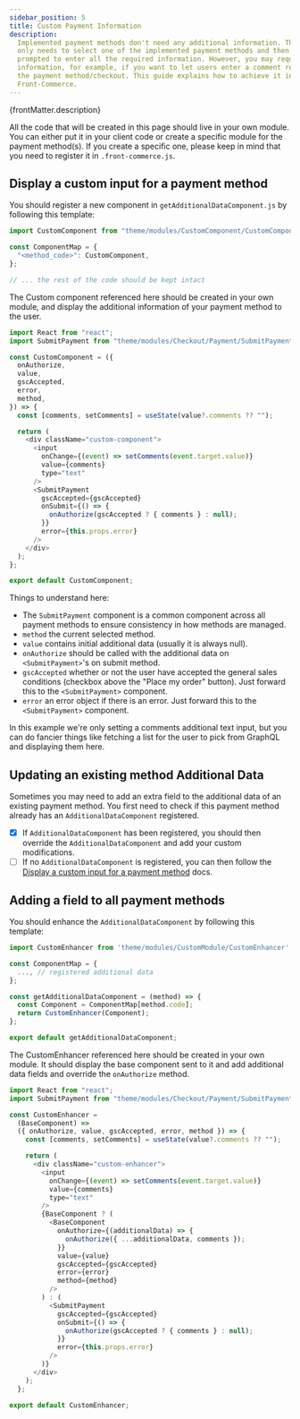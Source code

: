 ```yaml
---
sidebar_position: 5
title: Custom Payment Information
description:
  Implemented payment methods don't need any additional information. The user
  only needs to select one of the implemented payment methods and then will be
  prompted to enter all the required information. However, you may require more
  information, for example, if you want to let users enter a comment related to
  the payment method/checkout. This guide explains how to achieve it in
  Front-Commerce.
---
```


<p>{frontMatter.description}</p>

All the code that will be created in this page should live in your own module.
You can either put it in your client code or create a specific module for the
payment method(s). If you create a specific one, please keep in mind that you
need to register it in `.front-commerce.js`.

## Display a custom input for a payment method

You should register a new component in `getAdditionalDataComponent.js` by
following this template:

```js title="my-module/web/theme/modules/Checkout/Payment/AdditionalPaymentInformation/getAdditionalDataComponent.js"
import CustomComponent from "theme/modules/CustomComponent/CustomComponent";

const ComponentMap = {
  "<method_code>": CustomComponent,
};

// ... the rest of the code should be kept intact
```

The Custom component referenced here should be created in your own module, and
display the additional information of your payment method to the user.

```js title="my-module/web/theme/modules/CustomComponent/CustomComponent.js"
import React from "react";
import SubmitPayment from "theme/modules/Checkout/Payment/SubmitPayment";

const CustomComponent = ({
  onAuthorize,
  value,
  gscAccepted,
  error,
  method,
}) => {
  const [comments, setComments] = useState(value?.comments ?? "");

  return (
    <div className="custom-component">
      <input
        onChange={(event) => setComments(event.target.value)}
        value={comments}
        type="text"
      />
      <SubmitPayment
        gscAccepted={gscAccepted}
        onSubmit={() => {
          onAuthorize(gscAccepted ? { comments } : null);
        }}
        error={this.props.error}
      />
    </div>
  );
};

export default CustomComponent;
```

Things to understand here:

- The `SubmitPayment` component is a common component across all payment methods
  to ensure consistency in how methods are managed.
- `method` the current selected method.
- `value` contains initial additional data (usually it is always null).
- `onAuthorize` should be called with the additional data on `<SubmitPayment>`'s
  on submit method.
- `gscAccepted` whether or not the user have accepted the general sales
  conditions (checkbox above the "Place my order" button). Just forward this to
  the `<SubmitPayment>` component.
- `error` an error object if there is an error. Just forward this to the
  `<SubmitPayment>` component.

In this example we're only setting a comments additional text input, but you can
do fancier things like fetching a list for the user to pick from GraphQL and
displaying them here.

## Updating an existing method Additional Data

Sometimes you may need to add an extra field to the additional data of an
existing payment method. You first need to check if this payment method already
has an `AdditionalDataComponent` registered.

- [x] If `AdditionalDataComponent` has been registered, you should then override
      the `AdditionalDataComponent` and add your custom modifications.
- [ ] If no `AdditionalDataComponent` is registered, you can then follow the
      [Display a custom input for a payment method](#display-a-custom-input-for-a-payment-method)
      docs.

## Adding a field to all payment methods

You should enhance the `AdditionalDataComponent` by following this template:

```js title="my-module/web/theme/modules/Checkout/Payment/AdditionalPaymentInformation/getAdditionalDataComponent.js"
import CustomEnhancer from 'theme/modules/CustomModule/CustomEnhancer'

const ComponentMap = {
  ..., // registered additional data
};

const getAdditionalDataComponent = (method) => {
  const Component = ComponentMap[method.code];
  return CustomEnhancer(Component);
};

export default getAdditionalDataComponent;
```

The CustomEnhancer referenced here should be created in your own module. It
should display the base component sent to it and add additional data fields and
override the `onAuthorize` method.

```js title="my-module/web/theme/modules/CustomModule/CustomEnhancer.js"
import React from "react";
import SubmitPayment from "theme/modules/Checkout/Payment/SubmitPayment";

const CustomEnhancer =
  (BaseComponent) =>
  ({ onAuthorize, value, gscAccepted, error, method }) => {
    const [comments, setComments] = useState(value?.comments ?? "");

    return (
      <div className="custom-enhancer">
        <input
          onChange={(event) => setComments(event.target.value)}
          value={comments}
          type="text"
        />
        {BaseComponent ? (
          <BaseComponent
            onAuthorize={(additionalData) => {
              onAuthorize({ ...additionalData, comments });
            }}
            value={value}
            gscAccepted={gscAccepted}
            error={error}
            method={method}
          />
        ) : (
          <SubmitPayment
            gscAccepted={gscAccepted}
            onSubmit={() => {
              onAuthorize(gscAccepted ? { comments } : null);
            }}
            error={this.props.error}
          />
        )}
      </div>
    );
  };

export default CustomEnhancer;
```
